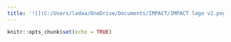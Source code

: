 ```yaml
---
title: '![](C:/Users/ladaa/OneDrive/Documents/IMPACT/IMPACT logo v2.png) Consortium'
---
```


```r
knitr::opts_chunk$set(echo = TRUE)
```




